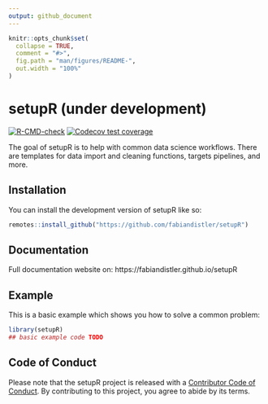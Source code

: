 ```yaml
---
output: github_document
---
```


<!-- README.md is generated from README.Rmd. Please edit that file -->

```r
knitr::opts_chunk$set(
  collapse = TRUE,
  comment = "#>",
  fig.path = "man/figures/README-",
  out.width = "100%"
)
```

# setupR (under development)

<!-- badges: start -->
[![R-CMD-check](https://github.com/fabiandistler/setupR/actions/workflows/R-CMD-check.yaml/badge.svg)](https://github.com/fabiandistler/setupR/actions/workflows/R-CMD-check.yaml)
[![Codecov test coverage](https://codecov.io/gh/fabiandistler/setupR/branch/main/graph/badge.svg)](https://app.codecov.io/gh/fabiandistler/setupR?branch=main)
<!-- badges: end -->

The goal of setupR is to help with common data science workflows. There are 
templates for data import and cleaning functions, targets pipelines, and more.

## Installation

You can install the development version of setupR like so:

``` r
remotes::install_github("https://github.com/fabiandistler/setupR")  
```

## Documentation

Full documentation website on: https://fabiandistler.github.io/setupR

## Example

This is a basic example which shows you how to solve a common problem:

```r
library(setupR)
## basic example code TODO
```

## Code of Conduct

Please note that the setupR project is released with a [Contributor Code of Conduct](https://contributor-covenant.org/version/2/1/CODE_OF_CONDUCT.html). By contributing to this project, you agree to abide by its terms.
